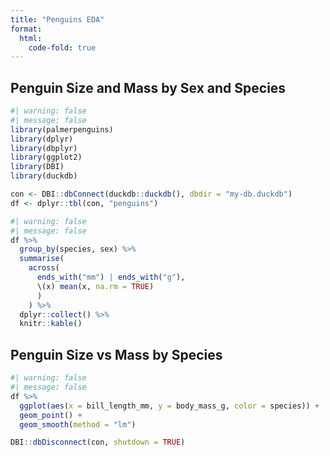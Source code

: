 ```yaml
---
title: "Penguins EDA"
format:
  html:
    code-fold: true
---
```


## Penguin Size and Mass by Sex and Species

```r
#| warning: false 
#| message: false  
library(palmerpenguins) 
library(dplyr) 
library(dbplyr) 
library(ggplot2) 
library(DBI) 
library(duckdb)  

con <- DBI::dbConnect(duckdb::duckdb(), dbdir = "my-db.duckdb") 
df <- dplyr::tbl(con, "penguins")
```

```r
#| warning: false 
#| message: false 
df %>%   
  group_by(species, sex) %>%   
  summarise(     
    across(         
      ends_with("mm") | ends_with("g"),       
      \(x) mean(x, na.rm = TRUE)       
      )     
    ) %>%   
  dplyr::collect() %>%  
  knitr::kable()
```

## Penguin Size vs Mass by Species

```r
#| warning: false 
#| message: false 
df %>%   
  ggplot(aes(x = bill_length_mm, y = body_mass_g, color = species)) +
  geom_point() +    
  geom_smooth(method = "lm")
```

```r
DBI::dbDisconnect(con, shutdown = TRUE)
```
